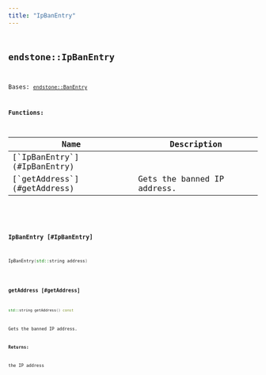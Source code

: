 ```yaml
---
title: "IpBanEntry"
---
```


## <code className="doc-symbol doc-symbol-class"/> endstone::IpBanEntry




Bases: [`endstone::BanEntry`](ban_entry)
















**Functions:**

<table>
<thead>
   <tr>
      <th>Name</th>
      <th>Description</th>
   </tr>
</thead>
<tbody>
<tr key="classendstone_1_1_ip_ban_entry_1a0268afb79ea778f4a19d51f268bcb656">
    <td>[`IpBanEntry`](#IpBanEntry)</td>
    <td></td>
</tr>
<tr key="classendstone_1_1_ip_ban_entry_1a015a82a92b1a448b5e4235c15e75baa2">
    <td>[`getAddress`](#getAddress)</td>
    <td>Gets the banned IP address.</td>
</tr>
</tbody>
</table>

### <code className="doc-symbol doc-symbol-function"/> IpBanEntry [#IpBanEntry]

```cpp
IpBanEntry(std::string address)
```
### <code className="doc-symbol doc-symbol-function"/> getAddress [#getAddress]

```cpp
std::string getAddress() const
```

Gets the banned IP address.





**Returns:**

the IP address 





        